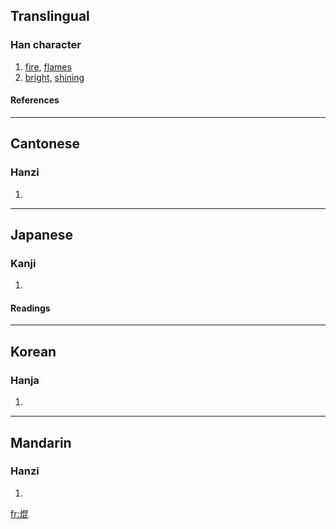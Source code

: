 ==Translingual==
===Han character===
{{Han char|rn=86|rad=火|as=08|sn=12|four=9681<sub>1</sub>|canj=火日心心 (FAPP)}}
# [[fire]], [[flames]]
# [[bright]], [[shining]]
====References====
{{Han ref|kx=0673.160|dkj=19103|dj=1081.170|hdz=32209.040|uh=711C|ud=28956|bh=B54F|bd=46415}}

----
==Cantonese==
===Hanzi===
{{yue-hanzi|jyut=|y=gwan1}}
# {{defn|Cantonese}}

----
==Japanese==
===Kanji===
{{ja-kanji|grade=|rs=火08}}
# {{defn|Japanese}} 
====Readings====
{{ja-readings|on=[[こん]] (kon)|kun=[[かがやく]] (kagayaku)}}

----
==Korean==
===Hanja===
{{ko-hanja|hangeul=혼|eumhun=|rv=hon|mr=hon|y=hon}}
# {{defn|Korean}}

----
==Mandarin==
===Hanzi===
{{cmn-hanzi|pin=[[kūn]] ([[kun1]])|wg=k'un<sup>1</sup>}}
# {{defn|Mandarin}}

[[fr:焜]]